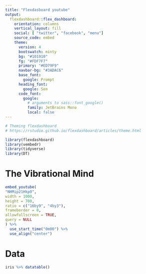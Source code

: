 ```yaml
---
title: "Flexdasboard youtube"
output: 
  flexdashboard::flex_dashboard:
    orientation: columns
    vertical_layout: fill
    social: [ "twitter", "facebook", "menu"]
    source_code: embed
    theme:
      version: 4
      bootswatch: minty
      bg: "#101010"
      fg: "#FDF7F7"
      primary: "#ED79F9"
      navbar-bg: "#3ADAC6"
      base_font:
        google: Prompt
      heading_font:
        google: Sen
      code_font:
        google:
          # arguments to sass::font_google()
          family: JetBrains Mono
          local: false
---
```


```r
# Theming flexdashboard
# https://rstudio.github.io/flexdashboard/articles/theme.html

library(flexdashboard)
library(vembedr)
library(tidyverse)
library(DT)
```

The Vibrational Mind
========================================================

```r
embed_youtube(
"NHMip21Hkp0",
width = 1000,
height = 700,
ratio = c("16by9", "4by3"),
frameborder = 0,
allowfullscreen = TRUE,
query = NULL
) %>% 
  use_start_time("0m00") %>%
  use_align("center") 

```

Data
========================================================

```r
iris %>% datatable()
```
